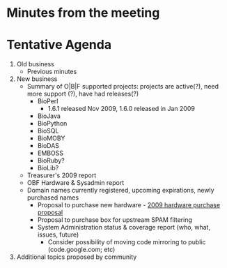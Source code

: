 =Minutes from the meeting=

=Tentative Agenda=
# Old business 
#* Previous minutes
# New business
#* Summary of O|B|F supported projects: projects are active(?), need more support (?), have had releases(?)
#** BioPerl
#*** 1.6.1 released Nov 2009, 1.6.0 released in Jan 2009
#** BioJava
#** BioPython
#** BioSQL
#** BioMOBY
#** BioDAS
#** EMBOSS
#** BioRuby?
#** BioLib?
#* Treasurer's 2009 report
#* OBF Hardware & Sysadmin report
#* Domain names currently registered, upcoming expirations, newly purchased names
#** Proposal to purchase new hardware - [[2009 hardware purchase proposal]]
#** Proposal to purchase box for upstream SPAM filtering
#** System Administration status & coverage report (who, what, issues, future)
#*** Consider possibility of moving code mirroring to public (code.google.com; etc)
# Additional topics proposed by community
